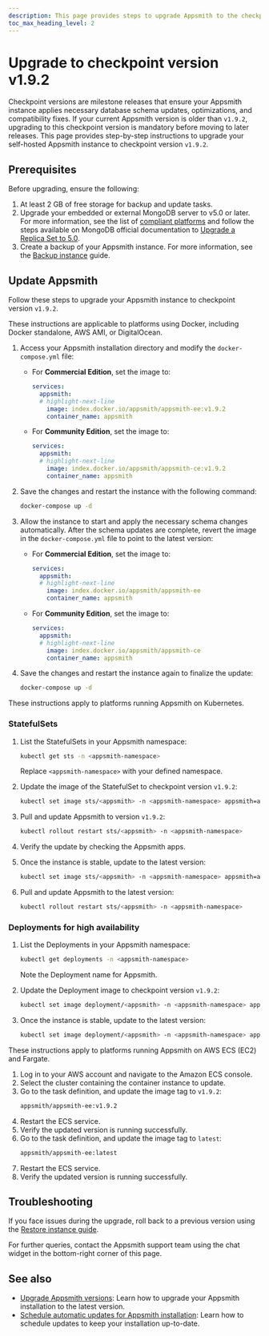 ```yaml
---
description: This page provides steps to upgrade Appsmith to the checkpoint version on your self-hosted Appsmith instance.
toc_max_heading_level: 2
---
```



# Upgrade to checkpoint version v1.9.2

Checkpoint versions are milestone releases that ensure your Appsmith instance applies necessary database schema updates, optimizations, and compatibility fixes. If your current Appsmith version is older than `v1.9.2`, upgrading to this checkpoint version is mandatory before moving to later releases. This page provides step-by-step instructions to upgrade your self-hosted Appsmith instance to checkpoint version `v1.9.2`.

## Prerequisites

Before upgrading, ensure the following:

1. At least 2 GB of free storage for backup and update tasks.  
2. Upgrade your embedded or external MongoDB server to v5.0 or later. For more information, see the list of [compliant platforms](https://www.mongodb.com/docs/manual/administration/production-notes/#platform-support) and follow the steps available on MongoDB official documentation to [Upgrade a Replica Set to 5.0](https://www.mongodb.com/docs/manual/release-notes/5.0-upgrade-replica-set/).  
3. Create a backup of your Appsmith instance. For more information, see the [Backup instance](/getting-started/setup/instance-management/appsmithctl/#backup-instance) guide.

## Update Appsmith

Follow these steps to upgrade your Appsmith instance to checkpoint version `v1.9.2`.

<Tabs queryString="current-checkpoint-platform">

<TabItem label="Docker" value="docker">

These instructions are applicable to platforms using Docker, including Docker standalone, AWS AMI, or DigitalOcean.

1. Access your Appsmith installation directory and modify the `docker-compose.yml` file:

    - For **Commercial Edition**, set the image to:  
      ```yaml  
      services:  
        appsmith:  
        # highlight-next-line
          image: index.docker.io/appsmith/appsmith-ee:v1.9.2  
          container_name: appsmith  
      ``` 

    - For **Community Edition**, set the image to:  
      ```yaml  
      services:  
        appsmith:  
        # highlight-next-line
          image: index.docker.io/appsmith/appsmith-ce:v1.9.2  
          container_name: appsmith  
      ```  

2. Save the changes and restart the instance with the following command:  
    ```bash  
    docker-compose up -d  
    ```

3. Allow the instance to start and apply the necessary schema changes automatically. After the schema updates are complete, revert the image in the `docker-compose.yml` file to point to the latest version:  

    - For **Commercial Edition**, set the image to:  
      ```yaml  
      services:  
        appsmith:  
        # highlight-next-line
          image: index.docker.io/appsmith/appsmith-ee  
          container_name: appsmith  
      ```  

    - For **Community Edition**, set the image to:  
      ```yaml  
      services:  
        appsmith:  
        # highlight-next-line
          image: index.docker.io/appsmith/appsmith-ce  
          container_name: appsmith  
      ```  

4. Save the changes and restart the instance again to finalize the update:  
    ```bash  
    docker-compose up -d  
    ```

</TabItem>

<TabItem label="Kubernetes" value="kubernetes">

These instructions apply to platforms running Appsmith on Kubernetes.

### StatefulSets

1. List the StatefulSets in your Appsmith namespace:
    ```bash
    kubectl get sts -n <appsmith-namespace>
    ```

    Replace `<appsmith-namespace>` with your defined namespace.

2. Update the image of the StatefulSet to checkpoint version `v1.9.2`:
    ```bash
    kubectl set image sts/<appsmith> -n <appsmith-namespace> appsmith=appsmith/appsmith-ee:v1.9.2
    ```

3. Pull and update Appsmith to version `v1.9.2`:
    ```bash
    kubectl rollout restart sts/<appsmith> -n <appsmith-namespace>
    ```

4. Verify the update by checking the Appsmith apps.

5. Once the instance is stable, update to the latest version:
    ```bash
    kubectl set image sts/<appsmith> -n <appsmith-namespace> appsmith=appsmith/appsmith-ee:latest
    ```

6. Pull and update Appsmith to the latest version:
    ```bash
    kubectl rollout restart sts/<appsmith> -n <appsmith-namespace>
    ```

### Deployments for high availability

1. List the Deployments in your Appsmith namespace:
    ```bash
    kubectl get deployments -n <appsmith-namespace>
    ```

    Note the Deployment name for Appsmith.

2. Update the Deployment image to checkpoint version `v1.9.2`:
    ```bash
    kubectl set image deployment/<appsmith> -n <appsmith-namespace> appsmith=appsmith/appsmith-ee:v1.9.2
    ```

3. Once the instance is stable, update to the latest version:
    ```bash
    kubectl set image deployment/<appsmith> -n <appsmith-namespace> appsmith=appsmith/appsmith-ee:latest
    ```

</TabItem>

<TabItem label="AWS ECS (EC2) and Fargate" value="aws-ecs-and-fargate">

These instructions apply to platforms running Appsmith on AWS ECS (EC2) and Fargate.

1. Log in to your AWS account and navigate to the Amazon ECS console.
2. Select the cluster containing the container instance to update.
3. Go to the task definition, and update the image tag to `v1.9.2`:
    ```bash
    appsmith/appsmith-ee:v1.9.2
    ```
4. Restart the ECS service.
5. Verify the updated version is running successfully.
6. Go to the task definition, and update the image tag to `latest`:
    ```bash
    appsmith/appsmith-ee:latest
    ```
7. Restart the ECS service.
8. Verify the updated version is running successfully.   

</TabItem>

</Tabs>

## Troubleshooting

If you face issues during the upgrade, roll back to a previous version using the [Restore instance guide](/getting-started/setup/instance-management/appsmithctl#restore-instance).

For further queries, contact the Appsmith support team using the chat widget in the bottom-right corner of this page.

## See also

- [Upgrade Appsmith versions](/getting-started/setup/instance-management/update-appsmith): Learn how to upgrade your Appsmith installation to the latest version.
- [Schedule automatic updates for Appsmith installation](/getting-started/setup/instance-management/maintenance-window): Learn how to schedule updates to keep your installation up-to-date.